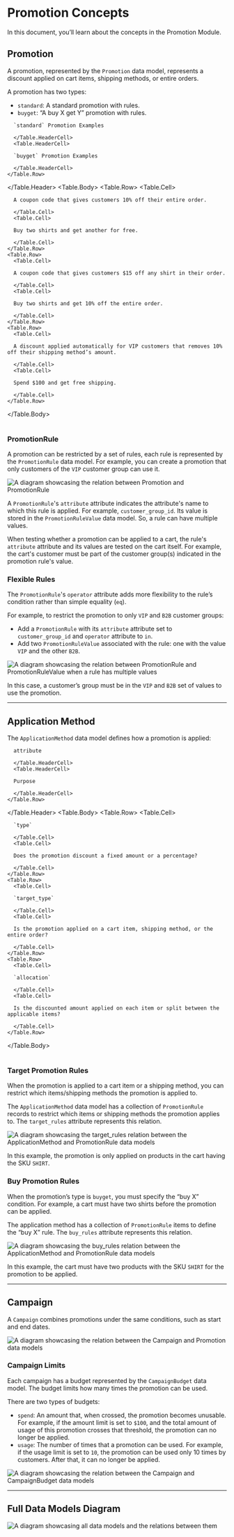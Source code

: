 
# Promotion Concepts

In this document, you’ll learn about the concepts in the Promotion Module.

## Promotion

A promotion, represented by the `Promotion` data model, represents a discount applied on cart items, shipping methods, or entire orders.

A promotion has two types:

- `standard`: A standard promotion with rules.
- `buyget`: “A buy X get Y” promotion with rules.

<Table>
  <Table.Header>
    <Table.Row>
      <Table.HeaderCell>
      
      `standard` Promotion Examples
      
      </Table.HeaderCell>
      <Table.HeaderCell>
      
      `buyget` Promotion Examples
      
      </Table.HeaderCell>
    </Table.Row>
  </Table.Header>
  <Table.Body>
    <Table.Row>
      <Table.Cell>

      A coupon code that gives customers 10% off their entire order.

      </Table.Cell>
      <Table.Cell>

      Buy two shirts and get another for free.

      </Table.Cell>
    </Table.Row>
    <Table.Row>
      <Table.Cell>

      A coupon code that gives customers $15 off any shirt in their order.

      </Table.Cell>
      <Table.Cell>

      Buy two shirts and get 10% off the entire order.

      </Table.Cell>
    </Table.Row>
    <Table.Row>
      <Table.Cell>

      A discount applied automatically for VIP customers that removes 10% off their shipping method’s amount.

      </Table.Cell>
      <Table.Cell>

      Spend $100 and get free shipping.

      </Table.Cell>
    </Table.Row>
  </Table.Body>
</Table>

### PromotionRule

A promotion can be restricted by a set of rules, each rule is represented by the `PromotionRule` data model. For example, you can create a promotion that only customers of the `VIP` customer group can use it.

![A diagram showcasing the relation between Promotion and PromotionRule](https://res.cloudinary.com/dza7lstvk/image/upload/v1709833196/Medusa%20Resources/promotion-promotion-rule_msbx0w.jpg)

A `PromotionRule`'s `attribute` attribute indicates the attribute's name to which this rule is applied. For example, `customer_group_id`. Its value is stored in the `PromotionRuleValue` data model. So, a rule can have multiple values.

When testing whether a promotion can be applied to a cart, the rule's `attribute` attribute and its values are tested on the cart itself. For example, the cart's customer must be part of the customer group(s) indicated in the promotion rule's value.

### Flexible Rules

The `PromotionRule`'s `operator` attribute adds more flexibility to the rule’s condition rather than simple equality (`eq`).

For example, to restrict the promotion to only `VIP` and `B2B` customer groups:

- Add a `PromotionRule` with its `attribute` attribute set to `customer_group_id` and `operator` attribute to `in`.
- Add two `PromotionRuleValue` associated with the rule: one with the value `VIP` and the other `B2B`.

![A diagram showcasing the relation between PromotionRule and PromotionRuleValue when a rule has multiple values](https://res.cloudinary.com/dza7lstvk/image/upload/v1709897383/Medusa%20Resources/promotion-promotion-rule-multiple_hctpmt.jpg)

In this case, a customer’s group must be in the `VIP` and `B2B` set of values to use the promotion.

---

## Application Method

The `ApplicationMethod` data model defines how a promotion is applied:

<Table>
  <Table.Header>
    <Table.Row>
      <Table.HeaderCell>
      
      attribute
      
      </Table.HeaderCell>
      <Table.HeaderCell>
      
      Purpose
      
      </Table.HeaderCell>
    </Table.Row>
  </Table.Header>
  <Table.Body>
    <Table.Row>
      <Table.Cell>

      `type`

      </Table.Cell>
      <Table.Cell>

      Does the promotion discount a fixed amount or a percentage?

      </Table.Cell>
    </Table.Row>
    <Table.Row>
      <Table.Cell>

      `target_type`

      </Table.Cell>
      <Table.Cell>

      Is the promotion applied on a cart item, shipping method, or the entire order?

      </Table.Cell>
    </Table.Row>
    <Table.Row>
      <Table.Cell>

      `allocation`

      </Table.Cell>
      <Table.Cell>

      Is the discounted amount applied on each item or split between the applicable items?

      </Table.Cell>
    </Table.Row>
  </Table.Body>
</Table>

### Target Promotion Rules

When the promotion is applied to a cart item or a shipping method, you can restrict which items/shipping methods the promotion is applied to.

The `ApplicationMethod` data model has a collection of `PromotionRule` records to restrict which items or shipping methods the promotion applies to. The `target_rules` attribute represents this relation. 

![A diagram showcasing the target_rules relation between the ApplicationMethod and PromotionRule data models](https://res.cloudinary.com/dza7lstvk/image/upload/v1709898273/Medusa%20Resources/application-method-target-rules_hqaymz.jpg)

In this example, the promotion is only applied on products in the cart having the SKU `SHIRT`.

### Buy Promotion Rules

When the promotion’s type is `buyget`, you must specify the “buy X” condition. For example, a cart must have two shirts before the promotion can be applied.

The application method has a collection of `PromotionRule` items to define the “buy X” rule. The `buy_rules` attribute represents this relation. 

![A diagram showcasing the buy_rules relation between the ApplicationMethod and PromotionRule data models](https://res.cloudinary.com/dza7lstvk/image/upload/v1709898453/Medusa%20Resources/application-method-buy-rules_djjuhw.jpg)

In this example, the cart must have two products with the SKU `SHIRT` for the promotion to be applied.

---

## Campaign

A `Campaign` combines promotions under the same conditions, such as start and end dates.

![A diagram showcasing the relation between the Campaign and Promotion data models](https://res.cloudinary.com/dza7lstvk/image/upload/v1709899225/Medusa%20Resources/campagin-promotion_hh3qsi.jpg)

### Campaign Limits

Each campaign has a budget represented by the `CampaignBudget` data model. The budget limits how many times the promotion can be used.

There are two types of budgets:

- `spend`: An amount that, when crossed, the promotion becomes unusable. For example, if the amount limit is set to `$100`, and the total amount of usage of this promotion crosses that threshold, the promotion can no longer be applied.
- `usage`: The number of times that a promotion can be used. For example, if the usage limit is set to `10`, the promotion can be used only 10 times by customers. After that, it can no longer be applied.

![A diagram showcasing the relation between the Campaign and CampaignBudget data models](https://res.cloudinary.com/dza7lstvk/image/upload/v1709899463/Medusa%20Resources/campagin-budget_rvqlmi.jpg)

---

## Full Data Models Diagram

![A diagram showcasing all data models and the relations between them](https://res.cloudinary.com/dza7lstvk/image/upload/v1709900277/Medusa%20Resources/promotion-architecture_an8mzy.jpg)